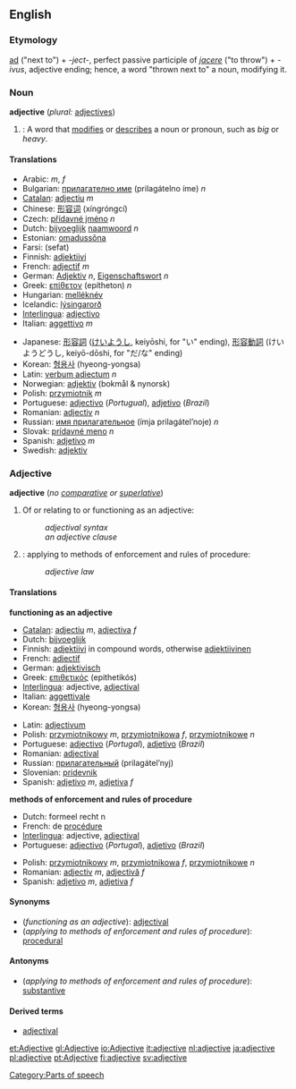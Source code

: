 ==English==

===Etymology===
{{la}} [[ad#Latin|ad]] ("next to") + ''-ject-'', perfect passive participle of ''[[jacere]]'' ("to throw") + ''-ivus'', adjective ending; hence, a word "thrown next to" a noun, modifying it.

===Noun===
'''adjective''' (''plural:'' [[adjectives]])

#{{grammar}}: A word that [[modify|modifies]] or [[describe]]s a noun or pronoun, such as ''big'' or ''heavy''.

====Translations====
{{top}}
<!--languages from A to I go here-->
*Arabic: {{ARchar|[[نعت]]}} {{IPAchar|(naʕt)}} ''m'', {{ARchar|[[صفة]]}} {{IPAchar|(ʂífa)}} ''f''
*Bulgarian: [[прилагателно име]] (prilagátelno íme) ''n''
*[[Catalan]]: [[adjectiu]] ''m''
*Chinese: [[形容词]] (xíngróngcí)
*Czech: [[přídavné jméno]] ''n''
*Dutch: [[bijvoeglijk]] [[naamwoord]] ''n''
*Estonian: [[omadussõna]]
*Farsi: {{FAchar|[[صفت]]}} (sefat) 
*Finnish: [[adjektiivi]]
*French: [[adjectif]] ''m''
*German: [[Adjektiv]] ''n'', [[Eigenschaftswort]] ''n''
*Greek: [[επίθετον]] (epítheton) ''n''
*Hungarian: [[melléknév]]
*Icelandic: [[lýsingarorð]]
*[[Interlingua]]: [[adjectivo]]
*Italian: [[aggettivo]] ''m''
{{mid}}
*Japanese: [[形容詞]] ([[けいようし]], keiyōshi, for "い" ending), [[形容動詞]] (けいようどうし, keiyō-dōshi, for "だ/な" ending)
*Korean: [[형용사]] (hyeong-yongsa)
*Latin: [[verbum adiectum]] ''n''
*Norwegian: [[adjektiv]] (bokmål & nynorsk)
*Polish: [[przymiotnik]] ''m''
*Portuguese: [[adjectivo]] (''Portugual''), [[adjetivo]] (''Brazil'')
*Romanian: [[adjectiv]] ''n''
*Russian: [[имя прилaгaтeльнoe]] (ímja prilagátel’noje) ''n''
*Slovak: [[prídavné meno]] ''n''
*Spanish: [[adjetivo]] ''m''
*Swedish: [[adjektiv]]
{{bottom}}

===Adjective===
'''adjective''' (''no [[comparative]] or [[superlative]]'')

#Of or relating to or functioning as an adjective:
#:''adjectival syntax''
#:''an adjective clause''
#{{law}}: applying to methods of enforcement and rules of procedure:
#:''adjective law''

====Translations====
'''functioning as an adjective'''
{{top}}
<!--languages from A to I go here-->
*[[Catalan]]: [[adjectiu]] ''m'', [[adjectiva]] ''f''
*Dutch: [[bijvoeglijk]]
*Finnish: [[adjektiivi]] in compound words, otherwise [[adjektiivinen]]
*French: [[adjectif]]
*German: [[adjektivisch]]
*Greek: [[επιθετικός]] (epithetikós)
*[[Interlingua]]: adjective, [[adjectival]]
*Italian: [[aggettivale]]
*Korean: [[형용사]] (hyeong-yongsa)
{{mid}}
*Latin: [[adjectivum]]
*Polish: [[przymiotnikowy]] ''m'', [[przymiotnikowa]] ''f'', [[przymiotnikowe]] ''n''
*Portuguese: [[adjectivo]] (''Portugal''), [[adjetivo]] (''Brazil'')
*Romanian: [[adjectival]]
*Russian: [[прилaгaтeльный]] (prilagátel’nyj)
*Slovenian: [[pridevnik]]
*Spanish: [[adjetivo]] ''m'', [[adjetiva]] ''f''
{{bottom}}

'''methods of enforcement and rules of procedure'''
{{top}}
<!--languages from A to I go here-->
*Dutch: formeel recht n
*French: de [[procédure]]
*[[Interlingua]]: adjective, [[adjectival]]
*Portuguese: [[adjectivo]] (''Portugal''), [[adjetivo]] (''Brazil'')
{{mid}}
<!--languages from J to Z go here-->
*Polish: [[przymiotnikowy]] ''m'', [[przymiotnikowa]] ''f'', [[przymiotnikowe]] ''n''
*Romanian: [[adjectiv]] ''m'', [[adjectivă]] ''f''
*Spanish: [[adjetivo]] ''m'', [[adjetiva]] ''f''
{{bottom}}

====Synonyms====
*(''functioning as an adjective''): [[adjectival]]
*(''applying to methods of enforcement and rules of procedure''): [[procedural]]

====Antonyms====
*(''applying to methods of enforcement and rules of procedure''): [[substantive]]

====Derived terms====
*[[adjectival]]

[[Category:Parts of speech]]

[[et:Adjective]]
[[gl:Adjective]]
[[io:Adjective]]
[[it:adjective]]
[[nl:adjective]]
[[ja:adjective]]
[[pl:adjective]]
[[pt:Adjective]]
[[fi:adjective]]
[[sv:adjective]]